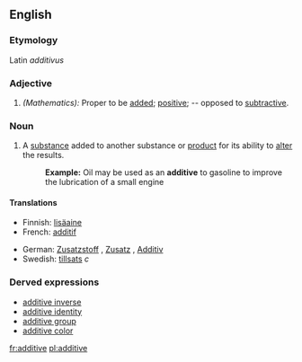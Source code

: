 ==English==

===Etymology===
Latin ''additivus''

===Adjective===
#''(Mathematics):'' Proper to be [[add]]ed; [[positive]]; -- opposed to [[subtractive]].

===Noun===
#A [[substance]] added to another substance or [[product]] for its ability to [[alter]] the results. 
#:'''Example:''' Oil may be used as an '''additive''' to gasoline to improve the lubrication of a small engine

====Translations====
{{top}}
* Finnish: [[lisäaine]]
* French: [[additif]]
{{mid}}
* German: [[Zusatzstoff]] {{m}}, [[Zusatz]] {{m}}, [[Additiv]] {{n}}
* Swedish: [[tillsats]] ''c''
{{bottom}}

===Derved expressions===
*[[additive inverse]]
*[[additive identity]]
*[[additive group]]
*[[additive color]]
[[fr:additive]]
[[pl:additive]]